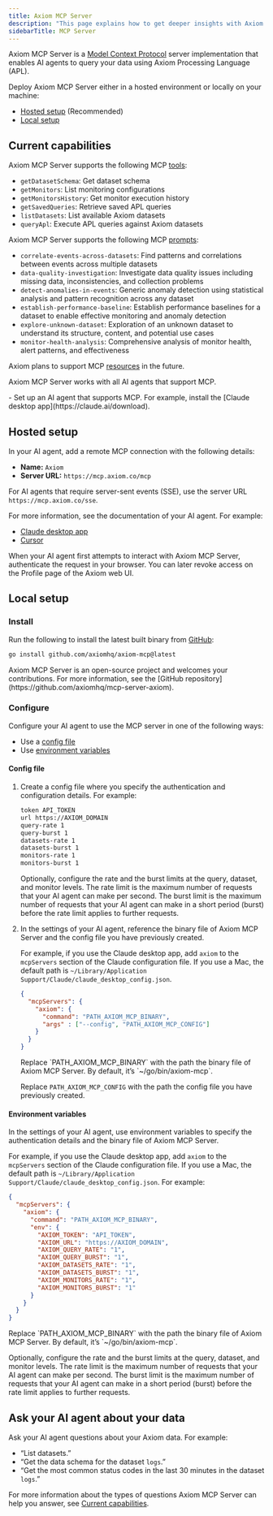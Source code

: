 ```yaml
---
title: Axiom MCP Server
description: "This page explains how to get deeper insights with Axiom MCP Server."
sidebarTitle: MCP Server
---
```



Axiom MCP Server is a [Model Context Protocol](https://modelcontextprotocol.io/) server implementation that enables AI agents to query your data using Axiom Processing Language (APL).

Deploy Axiom MCP Server either in a hosted environment or locally on your machine:
- [Hosted setup](#hosted-setup) (Recommended)
- [Local setup](#local-setup)

## Current capabilities

Axiom MCP Server supports the following MCP [tools](https://modelcontextprotocol.io/docs/concepts/tools):

- `getDatasetSchema`: Get dataset schema
- `getMonitors`: List monitoring configurations
- `getMonitorsHistory`: Get monitor execution history
- `getSavedQueries`: Retrieve saved APL queries
- `listDatasets`: List available Axiom datasets
- `queryApl`: Execute APL queries against Axiom datasets

Axiom MCP Server supports the following MCP [prompts](https://modelcontextprotocol.io/docs/concepts/prompts):

- `correlate-events-across-datasets`: Find patterns and correlations between events across multiple datasets
- `data-quality-investigation`: Investigate data quality issues including missing data, inconsistencies, and collection problems
- `detect-anomalies-in-events`: Generic anomaly detection using statistical analysis and pattern recognition across any dataset
- `establish-performance-baseline`: Establish performance baselines for a dataset to enable effective monitoring and anomaly detection
- `explore-unknown-dataset`: Exploration of an unknown dataset to understand its structure, content, and potential use cases
- `monitor-health-analysis`: Comprehensive analysis of monitor health, alert patterns, and effectiveness

Axiom plans to support MCP [resources](https://modelcontextprotocol.io/docs/concepts/resources) in the future.

Axiom MCP Server works with all AI agents that support MCP.

<Prerequisites />
- Set up an AI agent that supports MCP. For example, install the [Claude desktop app](https://claude.ai/download).

## Hosted setup

In your AI agent, add a remote MCP connection with the following details:

- **Name:** `Axiom`
- **Server URL:** `https://mcp.axiom.co/mcp`

For AI agents that require server-sent events (SSE), use the server URL `https://mcp.axiom.co/sse`.

For more information, see the documentation of your AI agent. For example:

- [Claude desktop app](https://modelcontextprotocol.io/docs/tutorials/use-remote-mcp-server)
- [Cursor](https://docs.cursor.com/en/context/mcp)

When your AI agent first attempts to interact with Axiom MCP Server, authenticate the request in your browser. You can later revoke access on the Profile page of the Axiom web UI.

## Local setup

### Install

Run the following to install the latest built binary from [GitHub](https://github.com/axiomhq/axiom-mcp/releases):

```bash
go install github.com/axiomhq/axiom-mcp@latest
```

<PrerequisiteToken />

<Info>
Axiom MCP Server is an open-source project and welcomes your contributions. For more information, see the [GitHub repository](https://github.com/axiomhq/mcp-server-axiom).
</Info>

### Configure

Configure your AI agent to use the MCP server in one of the following ways:

- Use a [config file](#config-file)
- Use [environment variables](#environment-variables)

#### Config file

1. Create a config file where you specify the authentication and configuration details. For example:

    ```bash config.txt
    token API_TOKEN
    url https://AXIOM_DOMAIN
    query-rate 1
    query-burst 1
    datasets-rate 1
    datasets-burst 1
    monitors-rate 1
    monitors-burst 1
    ```

    <Info>
    <ReplaceToken />

    <ReplaceDomain />
    </Info>

    Optionally, configure the rate and the burst limits at the query, dataset, and monitor levels. The rate limit is the maximum number of requests that your AI agent can make per second. The burst limit is the maximum number of requests that your AI agent can make in a short period (burst) before the rate limit applies to further requests.

1. In the settings of your AI agent, reference the binary file of Axiom MCP Server and the config file you have previously created.

    For example, if you use the Claude desktop app, add `axiom` to the `mcpServers` section of the Claude configuration file. If you use a Mac, the default path is `~/Library/Application Support/Claude/claude_desktop_config.json`.

    ```json claude_desktop_config.json
    {
      "mcpServers": {
        "axiom": {
          "command": "PATH_AXIOM_MCP_BINARY",
          "args" : ["--config", "PATH_AXIOM_MCP_CONFIG"]
        }
      }
    }
    ```

    <Info>
    Replace `PATH_AXIOM_MCP_BINARY` with the path the binary file of Axiom MCP Server. By default, it’s `~/go/bin/axiom-mcp`.

    Replace `PATH_AXIOM_MCP_CONFIG` with the path the config file you have previously created.
    </Info>

#### Environment variables

In the settings of your AI agent, use environment variables to specify the authentication details and the binary file of Axiom MCP Server.

For example, if you use the Claude desktop app, add `axiom` to the `mcpServers` section of the Claude configuration file. If you use a Mac, the default path is `~/Library/Application Support/Claude/claude_desktop_config.json`. For example:

```json claude_desktop_config.json
{
  "mcpServers": {
    "axiom": {
      "command": "PATH_AXIOM_MCP_BINARY",
      "env": {
        "AXIOM_TOKEN": "API_TOKEN",
        "AXIOM_URL": "https://AXIOM_DOMAIN",
        "AXIOM_QUERY_RATE": "1",
        "AXIOM_QUERY_BURST": "1",
        "AXIOM_DATASETS_RATE": "1",
        "AXIOM_DATASETS_BURST": "1",
        "AXIOM_MONITORS_RATE": "1",
        "AXIOM_MONITORS_BURST": "1"
      }
    }
  }
}
```

<Info>
Replace `PATH_AXIOM_MCP_BINARY` with the path the binary file of Axiom MCP Server. By default, it’s `~/go/bin/axiom-mcp`.

<ReplaceToken />

<ReplaceDomain />
</Info>

Optionally, configure the rate and the burst limits at the query, dataset, and monitor levels. The rate limit is the maximum number of requests that your AI agent can make per second. The burst limit is the maximum number of requests that your AI agent can make in a short period (burst) before the rate limit applies to further requests.

## Ask your AI agent about your data

Ask your AI agent questions about your Axiom data. For example:

- “List datasets.”
- “Get the data schema for the dataset `logs`.”
- “Get the most common status codes in the last 30 minutes in the dataset `logs`.”

For more information about the types of questions Axiom MCP Server can help you answer, see [Current capabilities](#current-capabilities).
